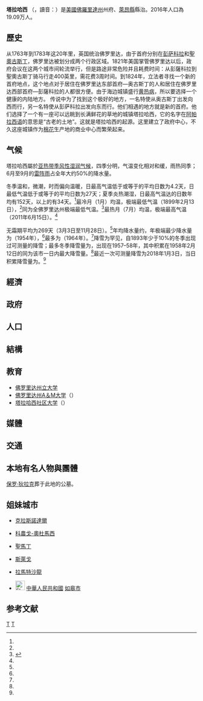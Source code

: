 {{multiple issues|
{{expand|time=2009-09-10T14:21:45+00:00}}
{{rough translation}}
}}

{{noteTA
|G1=USState
|T=zh-cn:塔拉哈西;zh-tw:塔拉赫西;zh-hk:塔拉哈西;
}}
<!--[[File:Florida_Capital.JPG|thumb]]-->
{{Infobox Settlement
<!--See the Table at Infobox Settlement for all fields and descriptions of usage-->
<!-- Basic info  ---------------->
|official_name            = City of Tallahassee
|other_name               = 
|native_name              = <!-- for cities whose native name is not in English -->
|nickname                 = 
|settlement_type          = [[City|City]]
|motto                    = 
<!-- images and maps  ----------->
|image_skyline            = Florida Capital.JPG|Tallahassee aerial view
|imagesize                = 
|image_caption            = [[佛羅里達州議會大廈|佛羅里達州議會大廈]]與舊議會大廈（前）
|image_flag               =
|flag_size                = 
|image_seal               = 
|seal_size                = 
|image_shield             = 
|shield_size              = 
|image_blank_emblem       = 
|blank_emblem_type        = 
|blank_emblem_size        = 
|image_map                = Leon_County_Florida_Incorporated_and_Unincorporated_areas_Tallahassee_Highlighted.svg
|mapsize                  = 250x200px
|map_caption              = Location in [[Leon_County,_Florida|Leon County]] and the state of [[Florida|Florida]]
|image_map1               = 
|mapsize1                 = 
|map_caption1             = 
|image_dot_map            = 
|dot_mapsize              = 
|dot_map_caption          = 
|dot_x                    = 
|dot_y                    = 
|pushpin_map              = <!-- the name of a location map as per http://en.wikipedia.org/wiki/Template:Location_map -->
|pushpin_label_position   = <!-- the position of the pushpin label: left, right, top, bottom, none -->
|pushpin_map_caption      = 
|pushpin_mapsize          = 
<!-- Location ------------------>
|subdivision_type         = [[主权国家列表|國家]]
|subdivision_name         = {{flag|United States}}
|subdivision_type1        = [[美國州份和領地列表|州域]]
|subdivision_name1        = {{flag|Florida}}
|subdivision_type2        = [[佛罗里达州行政区划|城市]]
|subdivision_name2        = {{noflag|[[Leon_County,_Florida|Leon]]}}
|subdivision_type3        = 
|subdivision_name3        = 
|subdivision_type4        = 
|subdivision_name4        = 
<!-- Politics ----------------->
|government_footnotes     = 
|government_type          = 
|leader_title             = [[市長|市長]]
|leader_name              = {{tsl|en|John Marks (mayor)|John Marks}}
|leader_title1            = <!-- for places with, say, both a mayor and a city manager -->
|leader_name1             = 
|leader_title2            = 
|leader_name2             = 
|leader_title3            = 
|leader_name3             = 
|leader_title4            = 
|leader_name4             = 
|established_title        = <!-- Settled -->
|established_date         = [[March_22|March 22]], 1786年
|established_title2       = <!-- Incorporated (town) -->
|established_date2        = 
|established_title3       = <!-- Incorporated (city) -->
|established_date3        = 
|established            = Founded
<!-- Area    --------------------->
|area_magnitude           = 1 E8
|unit_pref                =  Imperial
|area_footnotes           = 
|area_total_km2           = 254.5
|area_land_km2            = 247.9
|area_water_km2           = 6.6
|area_total_sq_mi         = 98.2
|area_land_sq_mi          = 95.7
|area_water_sq_mi         = 2.5
|area_water_percent       = 
|area_urban_km2           = 
|area_urban_sq_mi         = 
|area_metro_km2           = 
|area_metro_sq_mi         = 
|area_blank1_title        = 
|area_blank1_km2          = 
|area_blank1_sq_mi        = 
<!-- Population   ----------------------->
|population_as_of         = 2005
|population_footnotes     = 
|population_note          = 
|population_total         = 159012
|population_density_km2   = 607.6
|population_density_sq_mi = 1533.85
|population_metro         = 336501
|population_density_metro_km2     = 
|population_density_metro_sq_mi   = 
|population_urban                 = 
|population_density_urban_km2     = 
|population_density_urban_sq_mi   = 
|population_blank1_title          = 
|population_blank1                = 
|population_density_blank1_km2    = 
|population_density_blank1_sq_mi  = 
<!-- General information  --------------->
|timezone                 = [[北美东部时间|EST]]
|utc_offset               = -5
|timezone_DST             = [[北美东部时区|EDT]]
|utc_offset_DST           = -4
|latd = 30 |latm = 27 |lats = 06 |latNS = N
|longd = 84 |longm = 16 |longs = 6.72 |longEW = W
|elevation_footnotes      = <!--for references: use <ref> </ref> tags-->
|elevation_m              = 24
|elevation_ft             = 203
<!-- Area/postal codes & others -------->
|postal_code_type         = [[ZIP_code|ZIP code]]s
|postal_code              = 32300-32399
|area_code                = {{tsl|en|Area code 850||850}}
|blank_name               = [[聯邦資訊處理標準|FIPS code]]
|blank_info               = 12-70600{{GR|2}}
|blank1_name              = [[地名信息系统|GNIS]] feature ID
|blank1_info              = 0308416{{GR|3}}
|website                  = http://talgov.com/
|footnotes                = 
}}
{{各地中文名
 | 名詞 = 塔拉哈西<!-- 相關名詞，填一個即可，將隨條目語言變種進行字詞轉換 -->
 | 圖像 = <!-- 圖檔名稱（省略File:字頭） -->
 | 說明 = <!-- 圖檔說明，將隨條目語言變種進行字詞轉換 -->
 | 大陸 = 塔拉哈西
 | 臺灣 = 塔拉赫西<!-- 若不填寫香港一項，則標籤顯示為港臺 -->
 | 香港 = 塔拉哈西<!-- 若不填寫澳門一項，則標籤顯示為港澳 -->
 | 澳門 = 
 | 新加坡= <!-- 若不填寫大馬一項，則標籤顯示為新馬 -->
 | 大馬 = 
 | 何地 = 美国<!-- 其他地區 -->
 | 其他 = <!-- 其他用語，將隨條目語言變種進行字詞轉換 -->
 | 何地2 = 旧译<!-- 其他地區2 -->
 | 其他2 = <!-- 其他用語2，將隨條目語言變種進行字詞轉換 -->
 | navbar= <!-- 填任意字符以顯示navbar -->
}}
'''塔拉哈西''' （{{lang-en|Tallahassee}}，讀音：{{IPA|[ˌtæləˡhæsiː]}}）是[[美國|美國]][[佛羅里達州|佛羅里達州]]州府、[[萊昂縣_(佛羅里達州)|萊昂縣]]縣治。2016年人口為19.09万人。

== 歷史 ==
从1763年到1783年这20年里，英国统治佛罗里达，由于首府分别在[[彭萨科拉_(佛罗里达州)|彭萨科拉]]和[[聖奧古斯丁_(佛羅里達州)|聖奧古斯丁]]，佛罗里达被划分成两个行政区域。1821年美国掌管佛罗里达以后，政府会议在这两个城市间轮流举行，但是路途非常危险并且耗费时间：从彭薩科拉到聖奧古斯丁骑马行走400英里，需花费3周时间。到1824年，立法者寻找一个新的首府地点，这个地点对于居住在佛罗里达东部首府—奥古斯丁的人和居住在佛罗里达西部首府—彭薩科拉的人都很方便。由于海边城镇盛行[[黄热病|黄热病]]，所以要选择一个健康的内陆地方。 传说中为了找到这个极好的地方，一名特使从奥古斯丁出发向西而行，另一名特使从彭萨科拉出发向东而行。他们相遇的地方就是新的首府。他们选择了一个有一座可以远眺到长满鲜花的草地的城镇塔拉哈西，它的名字在[[阿帕拉西语|阿帕拉西语]]的意思是“古老的土地”。这就是塔拉哈西的起源。这里建立了政府中心，不久这座城镇作为[[棉花|棉花]]生产地的商业中心而繁荣起来。

== 气候 ==
塔拉哈西屬於[[副热带湿润气候|亚热带季风性湿润气候]]，四季分明，气温变化相对和缓，雨热同季；6月至9月的[[雷阵雨|雷阵雨]]占全年大约50%的降水量。

冬季温和，微潮，时而偏向温暖，日最高气温低于或等于{{convert|10|C}}的平均日数为4.2天，日最低气温低于或等于{{convert|0|C}}的平均日数为27天；夏季炎热潮湿，日最高气温达{{convert|30|C}}的日数年均有152天，{{convert|35|C}}以上的有34天。<ref name="NWS Tallahassee, FL"/>最冷月（1月）均温{{convert|52.2|F|1|disp=flip}}，极端最低气温{{convert|−2|F|0|disp=flip}}（1899年2月13日），<ref name = "NWS Tallahassee, FL"/>同为全佛罗里达州极端最低气温。<ref>{{cite web |title=State Climate Extremes Committee (SCEC) |url=https://www.ncdc.noaa.gov/extremes/scec/records/fl |publisher=National Climatic Data Center |accessdate=2021-05-23 |archive-date=2021-05-23 |archive-url=https://web.archive.org/web/20210523063714/https://www.ncdc.noaa.gov/extremes/scec/records/fl |dead-url=no }}</ref>最热月（7月）均温{{convert|82.5|F|1|disp=flip}}，极端最高气温{{convert|105|F|0|disp=flip}}（2011年6月15日）。<ref name = "NWS Tallahassee, FL"/>

无霜期平均为269天（3月3日至11月28日）。<ref name = "NWS Tallahassee, FL"/>年均降水量约{{convert|58.8|in|sigfig=3|disp=flip}}，年极端最少降水量为{{convert|30.98|in|disp=flip}}（1954年），<ref name="NWS Tallahassee, FL"/>最多为{{convert|104.18|in|disp=flip}}（1964年）。<ref name = "NWS Tallahassee, FL"/>降雪为罕见，自1893年少于10%的冬季出现过可测量的降雪；最多冬季降雪量为{{convert|2.8|in|cm|disp=flip}}，出现在1957–58年，其中积累在1958年2月12日的{{convert|2.4|in|cm|disp=flip}}同为该市一日内最大降雪量。<ref name = "NWS Tallahassee, FL"/>最近一次可测量降雪为2018年1月3日，当日积累降雪量为{{convert|0.1|in|cm|disp=flip}}。<ref name = "NWS Tallahassee, FL"/>

{{Weather box|width=auto
|location = 佛罗里达州{{link-en|塔拉哈西国际机场|Tallahassee International Airport}}（1991−2020年正常值，1892年至今极端数据）
|collapsed = Y
|single line = Y
|metric first = Y
|Jan record high F =  83
|Feb record high F =  89
|Mar record high F =  91
|Apr record high F =  95
|May record high F = 102
|Jun record high F = 105
|Jul record high F = 104
|Aug record high F = 103
|Sep record high F = 102
|Oct record high F =  97
|Nov record high F =  89
|Dec record high F =  84
<!--
“1. Location »”里选本站
“2. Product »”里选“Monthly summarized data”
“3. Options »”第一选项“Year range：”里填1991-2020，再选“Max temp”或者“Min temp”的默认后，再将结果贴入表格
-->
| Jan avg record high F = 78.4
| Feb avg record high F = 80.4
| Mar avg record high F = 86.0
| Apr avg record high F = 89.7
| May avg record high F = 95.5
| Jun avg record high F = 98.1
| Jul avg record high F = 98.8
| Aug avg record high F = 97.9
| Sep avg record high F = 95.6
| Oct avg record high F = 90.8
| Nov avg record high F = 84.5
| Dec avg record high F = 79.3
|year avg record high F = 99.8
| Jan high F = 63.9
| Feb high F = 67.8
| Mar high F = 74.2
| Apr high F = 80.2
| May high F = 87.4
| Jun high F = 90.8
| Jul high F = 92.1
| Aug high F = 91.5
| Sep high F = 88.6
| Oct high F = 81.7
| Nov high F = 72.5
| Dec high F = 65.9
|year high F = 79.7
| Jan low F = 40.5
| Feb low F = 43.5
| Mar low F = 48.6
| Apr low F = 54.4
| May low F = 63.0
| Jun low F = 70.8
| Jul low F = 73.0
| Aug low F = 73.2
| Sep low F = 69.6
| Oct low F = 58.8
| Nov low F = 48.0
| Dec low F = 42.9
|year low F = 57.2
| Jan avg record low F = 22.1
| Feb avg record low F = 24.5
| Mar avg record low F = 29.1
| Apr avg record low F = 37.3
| May avg record low F = 48.4
| Jun avg record low F = 63.0
| Jul avg record low F = 68.1
| Aug avg record low F = 66.5
| Sep avg record low F = 56.8
| Oct avg record low F = 39.6
| Nov avg record low F = 29.5
| Dec avg record low F = 25.1
|year avg record low F = 20.2
|Jan record low F = 6
|Feb record low F = −2
|Mar record low F = 20
|Apr record low F = 29
|May record low F = 34
|Jun record low F = 46
|Jul record low F = 57
|Aug record low F = 57
|Sep record low F = 40
|Oct record low F = 29
|Nov record low F = 13
|Dec record low F = 10
|precipitation colour = green
| Jan precipitation inch = 4.41
| Feb precipitation inch = 4.28
| Mar precipitation inch = 5.24
| Apr precipitation inch = 3.53
| May precipitation inch = 3.36
| Jun precipitation inch = 7.76
| Jul precipitation inch = 7.14
| Aug precipitation inch = 7.60
| Sep precipitation inch = 4.91
| Oct precipitation inch = 3.24
| Nov precipitation inch = 3.10
| Dec precipitation inch = 4.24
|year precipitation inch=
|unit precipitation days = 0.01 in
|Jan precipitation days =  8.9
|Feb precipitation days =  8.1
|Mar precipitation days =  8.0
|Apr precipitation days =  6.7
|May precipitation days =  7.5
|Jun precipitation days = 14.3
|Jul precipitation days = 16.4
|Aug precipitation days = 14.8
|Sep precipitation days =  9.0
|Oct precipitation days =  5.9
|Nov precipitation days =  6.3 
|Dec precipitation days =  8.3
|year precipitation days=
|Jan humidity = 74
|Feb humidity = 72
|Mar humidity = 71
|Apr humidity = 70
|May humidity = 72
|Jun humidity = 76
|Jul humidity = 80
|Aug humidity = 80
|Sep humidity = 78
|Oct humidity = 74
|Nov humidity = 77
|Dec humidity = 76
|source 1 = NOAA（1981–2010年相对湿度）<ref name= "NWS Tallahassee, FL">{{cite web |url = https://www.weather.gov/wrh/climate?wfo=tae |title = NowData - NOAA Online Weather Data |publisher = [[National_Oceanic_and_Atmospheric_Administration|National Oceanic and Atmospheric Administration]] |accessdate = 2022-01-31 |archive-date = 2022-01-31 |archive-url = https://web.archive.org/web/20220131015337/https://www.weather.gov/wrh/climate?wfo=tae |dead-url = no }}</ref><ref name="1991-2020 normals">{{cite web |format=pdf |url=https://www.ncei.noaa.gov/access/services/data/v1?dataset=normals-monthly-1991-2020&startDate=0001-01-01&endDate=9996-12-31&stations=USW00093805&format=pdf |publisher=National Oceanic and Atmospheric Administration |title=Station: TALLAHASSEE, FL US USW00093805 |access-date=2021-05-16 |dead-url=no }}</ref><ref name="RH">{{cite web |url = https://www1.ncdc.noaa.gov/pub/data/lcd/annual/2018/01201813TLH.pdf |title = Local Climatological Data Annual Summary with Comparative Data for TALLAHASSEE, FLORIDA (KTLH) |publisher = National Oceanic and Atmospheric Administration |access-date = 2022-06-19 |page=3}}</ref><br/>
}}

== 經濟 ==
== 政府 ==
== 人口 ==
== 結構 ==
== 教育 ==
* [[佛罗里达州立大学|佛罗里达州立大学]]
* [[佛罗里达州A＆M大学|佛罗里达州A＆M大学]]（{{lang|en|Florida A&M University}}）
* [[塔拉哈西社区大学|塔拉哈西社区大学]]（{{lang|en|Tallahassee Community College}}）

== 媒體 ==
==交通==
== 本地有名人物與團體 ==
[[保罗·狄拉克|保罗·狄拉克]]葬于此地的公墓。

== 姐妹城市==
* {{RUS}} [[克拉斯諾達爾|克拉斯諾達爾]]
* {{GHA}} [[科農戈-奧杜馬西|科農戈-奧杜馬西]]
* {{NED}} [[聖馬丁_(荷屬安的列斯)|聖馬丁]]
* {{IRE}} [[斯萊戈|斯萊戈]]
* {{ISR}} [[拉馬特沙龍|拉馬特沙龍]]
* [[File:Flag_of_the_People's_Republic_of_China.svg|25px]] [[中華人民共和國|中華人民共和國]] [[如皋市|如皋市]]

== 参考文献 ==
{{Reflist}}

{{Florida}}
{{美国各州和领地首府}}
{{Authority control}}

[[Category:佛羅里達州城市|T]]
[[Category:美国各州首府|T]]